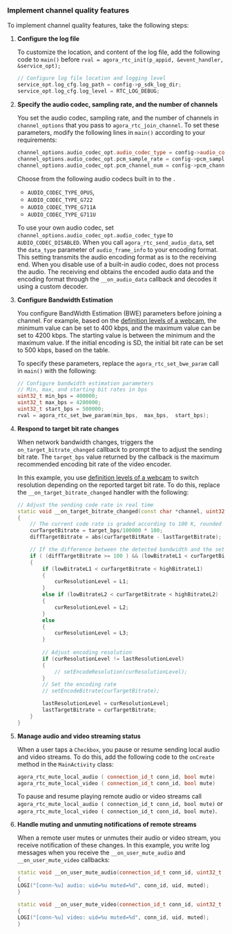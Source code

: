<PlatformWrapper platform="linux-c">

### Implement channel quality features

To implement channel quality features, take the following steps:

1. **Configure the <Vpd k="SDK" /> log file**

    To customize the location, and content of the log file, add the following code to `main()` before `rval = agora_rtc_init(p_appid, &event_handler, &service_opt);`

    ```cpp
    // Configure log file location and logging level
    service_opt.log_cfg.log_path = config->p_sdk_log_dir;
    service_opt.log_cfg.log_level = RTC_LOG_DEBUG;
    ```

1. **Specify the audio codec, sampling rate, and the number of channels**

    You set the audio codec, sampling rate, and the number of channels in `channel_options` that you pass to `agora_rtc_join_channel`. To set these parameters, modify the following lines in `main()` according to your requirements:

    ```cpp
    channel_options.audio_codec_opt.audio_codec_type = config->audio_codec_type;
    channel_options.audio_codec_opt.pcm_sample_rate = config->pcm_sample_rate;
    channel_options.audio_codec_opt.pcm_channel_num = config->pcm_channel_num;
    ```
  
    Choose from the following audio codecs built in to the <Vpd k="SDK" />. 
    
    * `AUDIO_CODEC_TYPE_OPUS`, 
    * `AUDIO_CODEC_TYPE_G722`
    * `AUDIO_CODEC_TYPE_G711A`
    * `AUDIO_CODEC_TYPE_G711U` 
    
    To use your own audio codec, set `channel_options.audio_codec_opt.audio_codec_type` to `AUDIO_CODEC_DISABLED`. When you call `agora_rtc_send_audio_data`, set the `data_type` parameter of `audio_frame_info` to your encoding format. This setting transmits the audio encoding format as is to the receiving end. When you disable use of a built-in audio codec, <Vpd k="SDK" /> does not process the audio. The receiving end obtains the encoded audio data and the encoding format through the `__on_audio_data` callback and decodes it using a custom decoder.
    
1. **Configure Bandwidth Estimation**  

    You configure BandWidth Estimation (BWE) parameters before joining a channel. For example, based on the [definition levels of a webcam](#definition-levels-of-a-webcam), the minimum value can be set to 400 kbps, and the maximum value can be set to 4200 kbps. The starting value is between the minimum and the maximum value. If the initial encoding is SD, the initial bit rate can be set to 500 kbps, based on the table.

    To specify these parameters, replace the `agora_rtc_set_bwe_param` call in `main()` with the following:
    
    ```cpp
    // Configure bandwidth estimation parameters
    // Min, max, and starting bit rates in bps
    uint32_t min_bps = 400000;
    uint32_t max_bps = 4200000;
    uint32_t start_bps = 500000;
    rval = agora_rtc_set_bwe_param(min_bps,  max_bps,  start_bps);
    ```

1. **Respond to target bit rate changes**

    When network bandwidth changes, <Vpd k="SDK"/> triggers the `on_target_bitrate_changed` callback to prompt the <Vpl k="CLIENT"/> to adjust the sending bit rate. The `target_bps` value returned by the callback is the maximum recommended encoding bit rate of the video encoder.

    In this example, you use [definition levels of a webcam](#definition-levels-of-a-webcam) to switch resolution depending on the reported target bit rate. To do this, replace the `__on_target_bitrate_changed` handler with the following:

    ```cpp
    // Adjust the sending code rate in real time
    static void __on_target_bitrate_changed(const char *channel, uint32_t target_bps)
    {
        // The current code rate is graded according to 100 K, rounded down
        curTargetBitrate = target_bps/100000 * 100;
        diffTargetBitrate = abs(curTargetBitRate - lastTargetBitrate);

        // If the difference between the detected bandwidth and the set encoding rate is more than 100 K, rewrite and adjust the encoding parameters
        if ( (diffTargetBitrate >= 100 ) && (lowBitrateL1 < curTargetBitrate < highBitrateL3) )
        {
            if (lowBitrateL1 < curTargetBitrate < highBitrateL1)
            {
                curResolutionLevel = L1;
            }
            else if (lowBitrateL2 < curTargetBitrate < highBitrateL2)
            {
                curResolutionLevel = L2;
            }
            else
            {
                curResolutionLevel = L3;
            }
            
            // Adjust encoding resolution
            if (curResolutionLevel != lastResolutionLevel)
            {
                // setEncodeResolution(curResolutionLevel);
            }
            // Set the encoding rate
            // setEncodeBitrate(curTargetBitrate);

            lastResolutionLevel = curResolutionLevel;
            lastTargetBitrate = curTargetBitrate;
        }
    }
    ```

1. **Manage audio and video streaming status**

    When a user taps a `Checkbox`, you pause or resume sending local audio and video streams. To do this, add the following code to the `onCreate` method in the `MainActivity` class:
    
    ```cpp
    agora_rtc_mute_local_audio ( connection_id_t conn_id, bool mute)
    agora_rtc_mute_local_video ( connection_id_t conn_id, bool mute)
    ```
    
    To pause and resume playing remote audio or video streams call `agora_rtc_mute_local_audio ( connection_id_t conn_id, bool mute)` or `agora_rtc_mute_local_video ( connection_id_t conn_id, bool mute)`.

1. **Handle muting and unmuting notifications of remote streams**

    When a remote user mutes or unmutes their audio or video stream, you receive notification of these changes. In this example, you write log messages when you receive the `__on_user_mute_audio` and `__on_user_mute_video` callbacks:

    ```cpp
    static void __on_user_mute_audio(connection_id_t conn_id, uint32_t uid, bool muted)
    {
    LOGI("[conn-%u] audio: uid=%u muted=%d", conn_id, uid, muted);
    }

    static void __on_user_mute_video(connection_id_t conn_id, uint32_t uid, bool muted)
    {
    LOGI("[conn-%u] video: uid=%u muted=%d", conn_id, uid, muted);
    }
    ```

</PlatformWrapper>